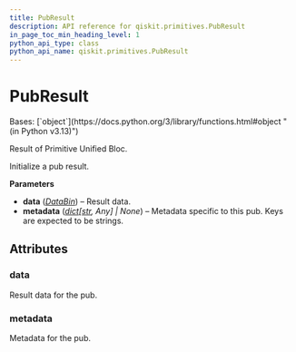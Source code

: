 ```yaml
---
title: PubResult
description: API reference for qiskit.primitives.PubResult
in_page_toc_min_heading_level: 1
python_api_type: class
python_api_name: qiskit.primitives.PubResult
---
```


# PubResult

<Class id="qiskit.primitives.PubResult" isDedicatedPage={true} github="https://github.com/Qiskit/qiskit/tree/stable/1.2/qiskit/primitives/containers/pub_result.py#L24-L51" signature="qiskit.primitives.PubResult(data, metadata=None)" modifiers="class">
  Bases: [`object`](https://docs.python.org/3/library/functions.html#object "(in Python v3.13)")

  Result of Primitive Unified Bloc.

  Initialize a pub result.

  **Parameters**

  *   **data** ([*DataBin*](qiskit.primitives.DataBin "qiskit.primitives.DataBin")) – Result data.
  *   **metadata** ([*dict*](https://docs.python.org/3/library/stdtypes.html#dict "(in Python v3.13)")*\[*[*str*](https://docs.python.org/3/library/stdtypes.html#str "(in Python v3.13)")*, Any] | None*) – Metadata specific to this pub. Keys are expected to be strings.

  ## Attributes

  ### data

  <Attribute id="qiskit.primitives.PubResult.data">
    Result data for the pub.
  </Attribute>

  ### metadata

  <Attribute id="qiskit.primitives.PubResult.metadata">
    Metadata for the pub.
  </Attribute>
</Class>


